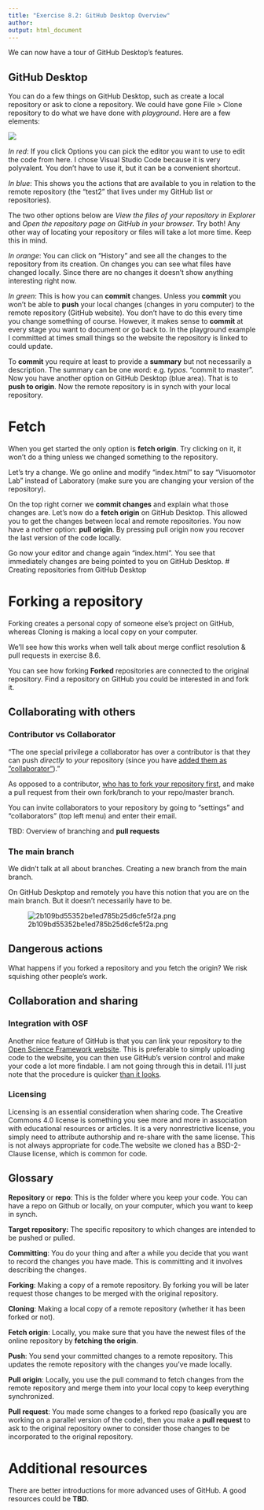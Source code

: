 ```yaml
---
title: "Exercise 8.2: GitHub Desktop Overview"
author: 
output: html_document
---
```


We can now have a tour of GitHub Desktop's features.

## GitHub Desktop 

You can do a few things on GitHub Desktop, such as create a local repository or ask to clone a repository. We could have gone File > Clone repository to do what we have done with _playground_. Here are a few elements:

![](images/f92a4fa78f3e2b63b2874e6ead1249bc.png)

_In red_: If you click Options you can pick the editor you want to use to edit the code from here. I chose Visual Studio Code because it is very polyvalent. You don't have to use it, but it can be a convenient shortcut.

_In blue_: This shows you the actions that are available to you in relation to the remote repository (the "test2" that lives under my GitHub list or repositories). 

The two other options below are *View the files of your repository in Explorer* and *Open the repository page on GitHub in your browser*. Try both! Any other way of locating your repository or files will take a lot more time. Keep this in mind.

_In orange_: You can click on "History" and see all the changes to the repository from its creation. On changes you can see what files have changed locally. Since there are no changes it doesn't show anything interesting right now.

_In green_: This is how you can **commit** changes. Unless you **commit** you won't be able to **push** your local changes (changes in yoru computer) to the remote repository (GitHub website). You don't have to do this every time you change something of course. However, it makes sense to **commit** at every stage you want to document or go back to. In the playground example I committed at times small things so the website the repository is linked to could update. 

To **commit** you require at least to provide a **summary** but not necessarily a description. The summary can be one word: e.g. *typos*. "commit to master". Now you have another option on GitHub Desktop (blue area). That is to **push to origin**. Now the remote repository is in synch with your local repository. 

# Fetch

When you get started the only option is **fetch origin**. Try clicking on it, it won't do a thing unless we changed something to the repository. 

Let's try a change. We go online and modify "index.html" to say "Visuomotor Lab" instead of Laboratory (make sure you are changing your version of the repository). 

On the top right corner we **commit changes** and explain what those changes are. Let's now do a **fetch origin** on GitHub Desktop. This allowed you to get the changes between local and remote repositories. You now have a nother option: **pull origin**. By pressing pull origin now you recover the last version of the code locally. 

Go now your editor and change again "index.html". You see that immediately changes are being pointed to you on GitHub Desktop. 
# Creating repositories from GitHub Desktop

# Forking a repository

Forking creates a personal copy of someone else's project on GitHub, whereas Cloning is making a local copy on your computer.

We'll see how this works when well talk about merge conflict resolution & pull requests in exercise 8.6.

You can see how forking **Forked** repositories are connected to the original repository. Find a repository on GitHub you could be interested in and fork it. 

## Collaborating with others 

### Contributor vs Collaborator

“The one special privilege a collaborator has over a contributor is that they can push _directly_ to _your_ repository (since you have [added them as "collaborator"](https://help.github.com/en/github/setting-up-and-managing-your-github-user-account/inviting-collaborators-to-a-personal-repository)).”

As opposed to a contributor, [who has to fork your repository first](https://help.github.com/en/github/getting-started-with-github/fork-a-repo), and make a pull request from their own fork/branch to your repo/master branch.

You can invite collaborators to your repository by going to "settings" and "collaborators" (top left menu) and enter their email.

TBD: Overview of branching and **pull requests**

### The main branch

We didn't talk at all about branches. Creating a new branch from the main branch.

On GitHub Deskptop and remotely you have this notion that you are on the main branch. But it doesn't necessarily have to be.

![2b109bd55352be1ed785b25d6cfe5f2a.png](2b109bd55352be1ed785b25d6cfe5f2a.png "2b109bd55352be1ed785b25d6cfe5f2a.png")

## Dangerous actions

What happens if you forked a repository and you fetch the origin? We risk squishing other people's work. 

## Collaboration and sharing

### Integration with OSF

Another nice feature of GitHub is that you can link your repository to the [Open Science Framework website](https://osf.io/). This is preferable to simply uploading code to the website, you can then use GitHub's version control and make your code a lot more findable. I am not going through this in detail. I'll just note that the procedure is quicker [than it looks](https://help.osf.io/article/211-connect-github-to-a-project#:~:text=Find%20GitHub%20in%20the%20%22Configure,a%20member%20of%20the%20organization).

### Licensing
Licensing is an essential consideration when sharing code. The Creative Commons 4.0 license is something you see more and more in association with educational resources or articles. It is a very nonrestrictive license, you simply need to attribute authorship and re-share with the same license. This is not always appropriate for code.The website we cloned has a BSD-2-Clause license, which is common for code.

## Glossary 

**Repository** or **repo**: This is the folder where you keep your code. You can have a repo on Github or locally, on your computer, which you want to keep in synch.

**Target repository:** The specific repository to which changes are intended to be pushed or pulled.

**Committing**: You do your thing and after a while you decide that you want to record the changes you have made. This is committing and it involves describing the changes.

**Forking**: Making a copy of a remote repository. By forking you will be later request those changes to be merged with the original repository. 

**Cloning**: Making a local copy of a remote repository (whether it has been forked or not).

**Fetch origin**: Locally, you make sure that you have the newest files of the online repository by **fetching the origin**.

**Push**: You send your committed changes to a remote repository. This updates the remote repository with the changes you've made locally.  

**Pull origin**: Locally, you use the pull command to  fetch changes from the remote repository and merge them into your local copy to keep everything synchronized.

**Pull request**: You made some changes to a forked repo (basically you are working on a parallel version of the code), then you make a **pull request** to ask to the original repository owner to consider those changes to be incorporated to the original repository.

# Additional resources

There are better introductions for more advanced uses of GitHub. A good resources could be **TBD**.
